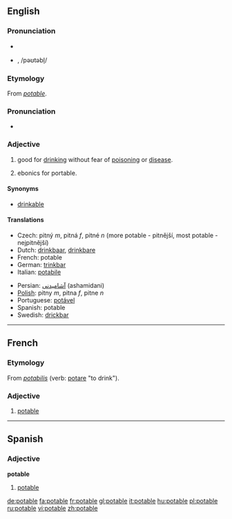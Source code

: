 ==English==
=== Pronunciation ===
* {{SAMPA|/"po(U).t@.b5/}}
* {{IPA|/'po(ʊ).tə.bɫ/}}, /pəʊtəbl̩/

===Etymology===
From {{OF.}} ''[[#French|potable]]''.

===Pronunciation===
*{{audio|en-us-potable.ogg|Audio (US)}}


===Adjective===
{{en-adj}}

#good for [[drink]]ing without fear of [[poison]]ing or [[disease]].
# {{rfv-sense}} ebonics for portable.

====Synonyms====
*[[drinkable]]

====Translations====
{{top}}
*Czech: pitný ''m'', pitná ''f'', pitné ''n'' (more potable - pitnější, most potable - nejpitnější)
*Dutch: [[drinkbaar]], [[drinkbare]]
*French: potable
*German: [[trinkbar]]
*Italian: [[potabile]]
{{mid}}
*Persian: [[آشامیدنی]]  (ashamidani)
*[[Polish]]: pitny ''m'', pitna ''f'', pitne ''n''
*Portuguese: [[potável]]
*Spanish: potable
*Swedish: [[drickbar]]
{{bottom}}

----

==French==
===Etymology===
From {{LL.}} ''[[potabilis]]'' (verb: [[potare]] "to drink").

===Adjective===
{{en-adj}}

#[[#English|potable]]

----

==Spanish==
===Adjective===
'''potable'''

#[[#English|potable]]

[[de:potable]]
[[fa:potable]]
[[fr:potable]]
[[gl:potable]]
[[it:potable]]
[[hu:potable]]
[[pl:potable]]
[[ru:potable]]
[[vi:potable]]
[[zh:potable]]